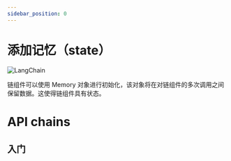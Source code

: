 ```yaml
---
sidebar_position: 0
---
```



# 添加记忆（state）
![LangChain](https://pica.zhimg.com/50/v2-56e8bbb52aa271012541c1fe1ceb11a2_r.gif 'LangChain中文网')


链组件可以使用 Memory 对象进行初始化，该对象将在对链组件的多次调用之间保留数据。这使得链组件具有状态。
# API chains
## 入门


<GetStarted/>
